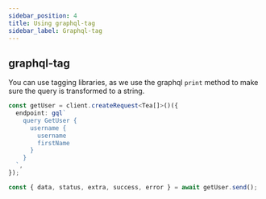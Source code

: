 ```yaml
---
sidebar_position: 4
title: Using graphql-tag
sidebar_label: Graphql-tag
---
```


## graphql-tag

You can use tagging libraries, as we use the graphql `print` method to make sure the query is transformed to a string.

```ts
const getUser = client.createRequest<Tea[]>()({
  endpoint: gql`
    query GetUser {
      username {
        username
        firstName
      }
    }
  `,
});

const { data, status, extra, success, error } = await getUser.send();
```
